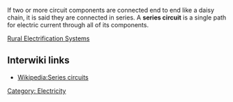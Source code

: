 If two or more circuit components are connected end to end like a daisy chain, it is said they are connected in series. A '''series circuit''' is a single path for electric current through all of its components.

{{stub}}
[[Rural Electrification Systems]]
== Interwiki links ==

* [[Wikipedia:Series circuits]]

[[Category: Electricity]]